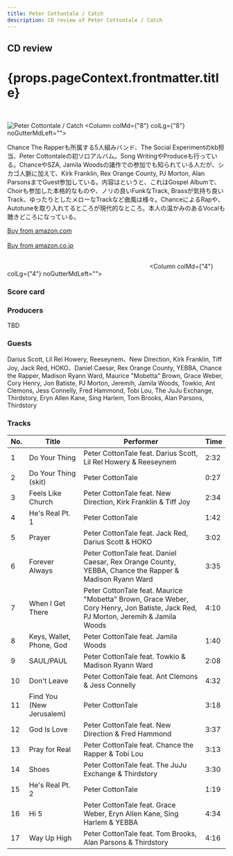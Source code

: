 ```yaml
---
title: Peter Cottontale / Catch
description: CD review of Peter Cottontale / Catch
---
```


<h2>CD review</h2>
<h1 className="h1--no--margin">{props.pageContext.frontmatter.title}</h1>

<br/>
<Row  className="image-card-group">
	<Column colMd={"4"} colLg={"4"} noGutterMdLeft="">
       <ImageCard>

![Peter Cottontale / Catch](../../images/cd/petercottontale1L.jpg) 
</ImageCard>
	</Column>
	<Column colMd={"8"} colLg={"8"} noGutterMdLeft="">
	<p>
	Chance The Rapperも所属する5人組みバンド、The Social Experimentのkb担当、Peter Cottontaleの初ソロアルバム。Song WritingやProduceも行っている。ChanceやSZA, Jamila Woodsの諸作での参加でも知られている人だが、シカゴ人脈に加えて、Kirk Franklin, Rex Orange County, PJ Morton, Alan ParsonsまでGuest参加している。内容はというと、これはGospel Albumで、Choirも参加した本格的なものや、ノリの良いFunkなTrack, Brassが気持ち良いTrack、ゆったりとしたメローなTrackなど曲風は様々。ChanceによるRapや、Autotuneを取り入れてるところが現代的なところ。本人の温かみのあるVocalも聴きどころになっている。
	</p>
	<a href="https://amzn.to/2XhGtzP">Buy from amazon.com</a>
	<br/>  
	<a href="https://amzn.to/3gD9hKN">Buy from amazon.co.jp</a>
	<br/>
	<a style="display:inline-block;overflow:hidden;background:url(https://linkmaker.itunes.apple.com/ja-jp/lockup.svg?releaseDate=2020-04-17&kind=album&bubble=apple_music&style=mono-black) no-repeat;width:180px;height:45px;" href="https://geo.music.apple.com/jp/album/catch/1507296447?mt=1&app=music&ls=1&at=11lcug"></a>
	<a style="display:inline-block;overflow:hidden;background:url(https://linkmaker.itunes.apple.com/ja-jp/badge-lrg.svg?releaseDate=2020-04-17T00:00:00Z&kind=album&bubble=itunes_music) no-repeat;width:140px;height:45px;" href="https://geo.music.apple.com/jp/album/catch/1507296447?app=itunes&at=11lcug"></a>
	</Column>
</Row>
<Row >
	<Column colMd={"4"} colLg={"4"} noGutterMdLeft="">
<div>
    <h3>Score card</h3>
	<SliderJS1 value="4" />
    <SliderJS2 value="2" />
	<SliderJS3 value="1" />
    <SliderJS4 value="9" />
</div>
</Column>
<Column colMd={"8"} colLg={"8"} noGutterMdLeft="">
<div>
<h3>Producers</h3>
<p>TBD</p>
<h3>Guests</h3>
<p>
Darius Scott, Lil Rel Howery, Reeseynem、New Direction, Kirk Franklin, Tiff Joy, Jack Red, HOKO、Daniel Caesar, Rex Orange County, YEBBA, Chance the Rapper, Madison Ryann Ward, Maurice &quot;Mobetta&quot; Brown, Grace Weber, Cory Henry, Jon Batiste, PJ Morton, Jeremih, Jamila Woods, Towkio, Ant Clemons, Jess Connelly, Fred Hammond, Tobi Lou, The JuJu Exchange, Thirdstory, Eryn Allen Kane, Sing Harlem, Tom Brooks, Alan Parsons, Thirdstory
</p>
</div>
</Column>
</Row>

<h3>Tracks</h3>

| No. |	Title	                 |	Performer	                                                                                                                     | Time |
| --- |	------------------------ | --------------------------------------------------------------------------------------------------------------------------------- | ---- |
| 1	  |	Do Your Thing	         | Peter CottonTale feat. Darius Scott, Lil Rel Howery & Reeseynem	                                                                 | 2:32 |
| 2	  |	Do Your Thing (skit)	 | Peter CottonTale	                                                                                                                 | 0:27 |
| 3	  |	Feels Like Church	     | Peter CottonTale feat. New Direction, Kirk Franklin & Tiff Joy	                                                                 | 2:34 |
| 4	  |	He's Real Pt. 1	         | Peter CottonTale	                                                                                                                 | 1:42 |
| 5	  |	Prayer	                 | Peter CottonTale feat. Jack Red, Darius Scott & HOKO	                                                                             | 3:02 |
| 6	  |	Forever Always	         | Peter CottonTale feat. Daniel Caesar, Rex Orange County, YEBBA, Chance the Rapper & Madison Ryann Ward	                         | 3:35 |
| 7	  |	When I Get There	     | Peter CottonTale feat. Maurice "Mobetta" Brown, Grace Weber, Cory Henry, Jon Batiste, Jack Red, PJ Morton, Jeremih & Jamila Woods | 4:10 |
| 8	  |	Keys, Wallet, Phone, God | Peter CottonTale feat. Jamila Woods	                                                                                             | 1:40 |
| 9	  |	SAUL/PAUL	             | Peter CottonTale feat. Towkio & Madison Ryann Ward	                                                                             | 2:08 |
| 10  |	Don't Leave	             | Peter CottonTale feat. Ant Clemons & Jess Connelly	                                                                             | 4:32 |
| 11  |	Find You (New Jerusalem) | Peter CottonTale	                                                                                                                 | 3:18 |
| 12  |	God Is Love	             | Peter CottonTale feat. New Direction & Fred Hammond	                                                                             | 3:37 |
| 13  |	Pray for Real	         | Peter CottonTale feat. Chance the Rapper & Tobi Lou	                                                                             | 3:13 |
| 14  |	Shoes	                 | Peter CottonTale feat. The JuJu Exchange & Thirdstory	                                                                         | 3:30 |
| 15  |	He's Real Pt. 2	         | Peter CottonTale	                                                                                                                 | 1:19 |
| 16  |	Hi 5	                 | Peter CottonTale feat. Grace Weber, Eryn Allen Kane, Sing Harlem & YEBBA	                                                         | 4:34 |
| 17  |	Way Up High	             | Peter CottonTale feat. Tom Brooks, Alan Parsons & Thirdstory	                                                                     | 4:16 |
